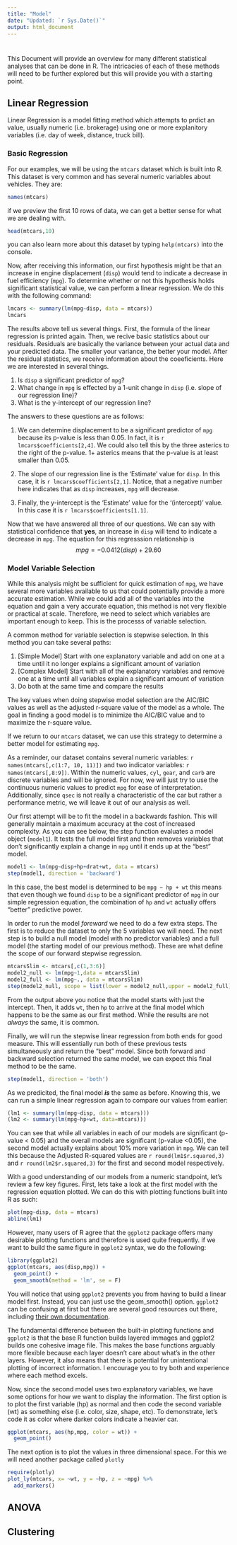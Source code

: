 ```yaml
---
title: "Model"
date: "Updated: `r Sys.Date()`"
output: html_document
---
```

# {.tabset .tabset-fade}

This Document will provide an overview for many different statistical analyses that can be done in R. The intricacies of each of these methods will need to be further explored but this will provide you with a starting point. 

## Linear Regression

Linear Regression is a model fitting method which attempts to prdict an value, usually numeric (i.e. brokerage) using one or more explanitory variables (i.e. day of week, distance, truck bill).

### Basic Regression

For our examples, we will be using the `mtcars` dataset which is built into R. This dataset is very common and has several numeric variables about vehicles. They are: 

```r
names(mtcars)
```

if we preview the first 10 rows of data, we can get a better sense for what we are dealing with. 

```r
head(mtcars,10)
```

you can also learn more about this dataset by typing `help(mtcars)` into the console.

Now, after receiving this information, our first hypothesis might be that an increase in engine displacement (`disp`) would tend to indicate a decrease in fuel efficiency (`mpg`). To determine whether or not this hypothesis holds significant statistical value, we can perform a linear regression. We do this with the following command: 

```r
lmcars <- summary(lm(mpg~disp, data = mtcars))
lmcars
```

The results above tell us several things. First, the formula of the linear regression is printed again. Then, we recive basic statistics about our residuals. Residuals are basically the variance between your actual data and your predicted data. The smaller your variance, the better your model. After the residual statistics, we receive information about the coeeficients. Here we are interested in several things. 

1. Is `disp` a significant predictor of `mpg`? 
2. What change in `mpg` is effected by a 1-unit change in `disp` (i.e. slope of our regression line)?
3. What is the y-intercept of our regression line? 

The answers to these questions are as follows: 

1. We can determine displacement to be a significant predictor of `mpg` because its p-value is less than 0.05. In fact, it is `r lmcars$coefficients[2,4]`. We could also tell this by the three asterics to the right of the p-value. 1+ asterics means that the p-value is at least smaller than 0.05. 

2. The slope of our regression line is the 'Estimate' value for `disp`. In this case, it is `r lmcars$coefficients[2,1]`. Notice, that a negative number here indicates that as `disp` increases, `mpg` will decrease.

3. Finally, the y-intercept is the 'Estimate' value for the '(intercept)' value. In this case it is `r lmcars$coefficients[1.1]`. 

Now that we have answered all three of our questions. We can say with statistical confidence that **yes**, an increase in `disp` will tend to indicate a decrease in `mpg`. The equation for this regresssion relationship is $$ mpg = -0.0412(disp) + 29.60 $$


### Model Variable Selection

While this analysis might be sufficient for quick estimation of `mpg`, we have several more variables available to us that could potentially provide a more accurate estimation. While we could add all of the variables into the equation and gain a very accurate equation, this method is not very flexible or practical at scale. Therefore, we need to select which variables are important enough to keep. This is the processs of variable selection.

A common method for variable selection is stepwise selection. In this method you can take several paths: 

1. [Simple Model] Start with one explanatory variable and add on one at a time until it no longer explains a significant amount of variation
2. [Complex Model] Start with all of the explanatory variables and remove one at a time until all variables explain a significant amount of variation
3. Do both at the same time and compare the results

The key values when doing stepwise model selection are the AIC/BIC values as well as the adjusted r-square value of the model as a whole. The goal in finding a good model is to minimize the AIC/BIC value and to maximize the r-square value.

If we return to our `mtcars` dataset, we can use this strategy to determine a better model for estimating `mpg`. 

As a reminder, our dataset contains several numeric variables: `r names(mtcars[,c(1:7, 10, 11)])` and two indicator variables: `r names(mtcars[,8:9])`. Within the numeric values, `cyl`, `gear`, and `carb` are discrete variables and will be ignored. For now, we will just try to use the continuous numeric values to predict `mpg` for ease of interpretation. Additionally, since `qsec` is not really a characteristic of the car but rather a performance metric, we will leave it out of our analysis as well.

Our first attempt will be to fit the model in a backwards fashion. This will generally maintain a maximum accuracy at the cost of increased complexity. As you can see below, the step function evaluates a model object (`model1`). It tests the full model first and then removes variables that don't significantly explain a change in `mpg` until it ends up at the "best" model. 

```r
model1 <- lm(mpg~disp+hp+drat+wt, data = mtcars)
step(model1, direction = 'backward')
```

In this case, the best model is determined to be `mpg ~ hp + wt` this means that even though we found `disp` to be a significant predictor of `mpg` in our simple regression equation, the combination of `hp` and `wt` actually offers "better" predictive power.

In order to run the model *foreward* we need to do a few extra steps. The first is to reduce the dataset to only the 5 variables we will need. The next step is to build a null model (model with no predictor variables) and a full model (the starting model of our previous method). These are what define the scope of our forward stepwise regression. 

```r
mtcarsSlim <- mtcars[,c(1,3:6)]
model2_null <- lm(mpg~1,data = mtcarsSlim)
model2_full <- lm(mpg~., data = mtcarsSlim)
step(model2_null, scope = list(lower = model2_null,upper = model2_full), direction = 'forward')
```

From the output above you notice that the model starts with just the intercept. Then, it adds `wt`, then `hp` to arrive at the final model which happens to be the same as our first method. While the results are not *always* the same, it is common. 

Finally, we will run the stepwise linear regression from both ends for good measure. This will essentially run both of these previous tests simultaneously and return the "best" model. Since both forward and backward selection returned the same model, we can expect this final method to be the same. 
```r
step(model1, direction = 'both')
```

As we predicited, the final model _**is**_ the same as before. Knowing this, we can run a simple linear regression again to compare our values from earlier: 

```r
(lm1 <- summary(lm(mpg~disp, data = mtcars)))
(lm2 <- summary(lm(mpg~hp+wt, data=mtcars)))
```

You can see that while all variables in each of our models are significant (p-value < 0.05) and the overall models are significant (p-value <0.05), the second model actually explains about 10% more variation in `mpg`. We can tell this because the Adjusted R-squared values are `r round(lm1$r.squared,3)` and `r round(lm2$r.squared,3)` for the first and second model respectively. 

With a good understanding of our models from a numeric standpoint, let's review a few key figures. First, lets take a look at the first model with the regression equation plotted. We can do this with plotting functions built into R as such: 

```r
plot(mpg~disp, data = mtcars)
abline(lm1)
```

However, many users of R agree that the `ggplot2` package offers many desirable plotting functions and therefore is used quite frequently. if we want to build the same figure in `ggplot2` syntax, we do the following: 

```r
library(ggplot2)
ggplot(mtcars, aes(disp,mpg)) + 
  geom_point() +
  geom_smooth(method = 'lm', se = F)
```

You will notice that using `ggplot2` prevents you from having to build a linear model first. Instead, you can just use the geom_smooth() option. `ggplot2` can be confusing at first but there are several good resources out there, including [their own documentation](https://ggplot2.tidyverse.org/reference/). 

The fundamental difference between the built-in plotting functions and `ggplot2` is that the base R function builds layered immages and ggplot2 builds one cohesive image file. This makes the base functions arguably more flexible because each layer doesn't care about what's in the other layers. However, it also means that there is potential for unintentional plotting of incorrect information. I encourage you to try both and experience where each method excels. 

Now, since the second model uses two explanatory variables, we have some options for how we want to display the information. The first option is to plot the first variable (hp) as normal and then code the second variable (wt) as something else (i.e. color, size, shape, etc). To demonstrate, let's code it as color where darker colors indicate a heavier car.

```r
ggplot(mtcars, aes(hp,mpg, color = wt)) +
  geom_point()
```

The next option is to plot the values in three dimensional space. For this we will need another package called `plotly`

```r
require(plotly)
plot_ly(mtcars, x= ~wt, y = ~hp, z = ~mpg) %>%
  add_markers()
```


## ANOVA


## Clustering
